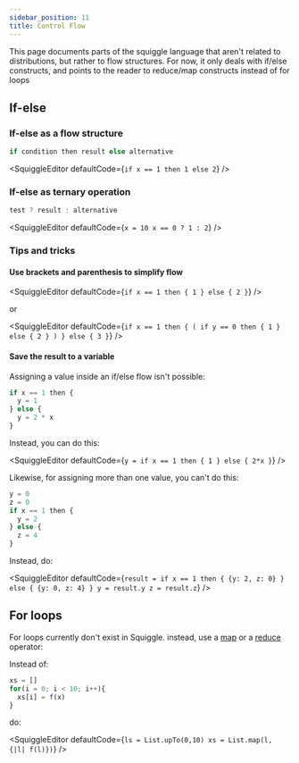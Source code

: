 ```yaml
---
sidebar_position: 11
title: Control Flow
---
```


This page documents parts of the squiggle language that aren't related to distributions, but rather to flow structures. For now, it only deals with if/else constructs, and points to the reader to reduce/map constructs instead of for loops

## If-else

### If-else as a flow structure

```js
if condition then result else alternative
```

<SquiggleEditor
  defaultCode={`
if x == 1 then 1 else 2
`}
/>

### If-else as ternary operation

```js
test ? result : alternative
```

<SquiggleEditor
  defaultCode={`
x = 10
x == 0 ? 1 : 2
`}
/>

### Tips and tricks

#### Use brackets and parenthesis to simplify flow

<SquiggleEditor
  defaultCode={`
if x == 1 then {
  1
} else {
  2
}
`}
/>

or

<SquiggleEditor
  defaultCode={`
if x == 1 then {
  (
    if y == 0 then {
      1
    } else {
      2
    }
  )
} else {
  3
}
`}
/>

#### Save the result to a variable

Assigning a value inside an if/else flow isn't possible:
```js
if x == 1 then {
  y = 1
} else {
  y = 2 * x
}
```

Instead, you can do this:

<SquiggleEditor
  defaultCode={`
y = if x == 1 then {
  1
} else {
  2*x
}
`}
/>

Likewise, for assigning more than one value, you can't do this:

```js
y = 0
z = 0 
if x == 1 then {
  y = 2
} else {
  z = 4
}
```

Instead, do:

<SquiggleEditor
  defaultCode={`
result = if x == 1 then {
  {y: 2, z: 0}
} else {
  {y: 0, z: 4}
}
y = result.y
z = result.z
`}
/>


## For loops

For loops currently don't exist in Squiggle. instead, use a [map](/docs/Api/List#map) or a [reduce](/docs/Api/List#reduce) operator:


Instead of:

```js
xs = []
for(i = 0; i < 10; i++){
  xs[i] = f(x)
}
```

do:

<SquiggleEditor
  defaultCode={`
ls = List.upTo(0,10)
xs = List.map(l, {|l| f(l)})
`}
/>
